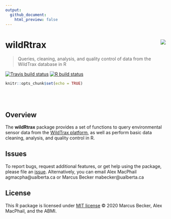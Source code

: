 ```yaml
---
output: 
  github_document:
    html_preview: false
---
```

wildRtrax<img src="man/figures/hex-logo-pipit.png" align="right" />
==========================================================

> Queries, cleaning, analysis, and quality control of data from the WildTrax database in R

<!-- badges: start -->
[![Travis build status](https://travis-ci.org/mabecker89/wildRtrax.svg?branch=master)](https://travis-ci.org/mabecker89/wildRtrax)
[![R build status](https://github.com/mabecker89/wildRtrax/workflows/R-CMD-check/badge.svg)](https://github.com/mabecker89/wildRtrax/actions)
<!-- badges: end -->

```r
knitr::opts_chunk$set(echo = TRUE)
```

<br>
<br>

Overview
-----------

The **wildRtrax** package provides a set of functions to query environmental sensor data from the [WildTrax platform](https://www.wildtrax.ca/home.html), as well as perform basic data cleaning, analysis, and quality control in R. 

Issues
-----------

To report bugs, request additional features, or get help using the package, please file an [issue](https://github.com/mabecker89/wildRtrax/issues). Alternatively, you can email Alex MacPhail agmacpha@ualberta.ca or Marcus Becker mabecker@ualberta.ca

License
-----------

This R package is licensed under [MIT license](https://github.com/mabecker89/wildRtrax/blob/master/LICENSE) © 2020 Marcus Becker, Alex MacPhail, and the ABMI.
